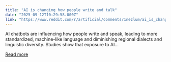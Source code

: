 ```yaml
---
title: "AI is changing how people write and talk"
date: "2025-09-12T10:29:58.000Z"
link: "https://www.reddit.com/r/artificial/comments/1nezlum/ai_is_changing_how_people_write_and_talk/"
---
```


AI chatbots are influencing how people write and speak, leading to more standardized, machine-like language and diminishing regional dialects and linguistic diversity. Studies show that exposure to AI...

[Read more](https://www.reddit.com/r/artificial/comments/1nezlum/ai_is_changing_how_people_write_and_talk/)
